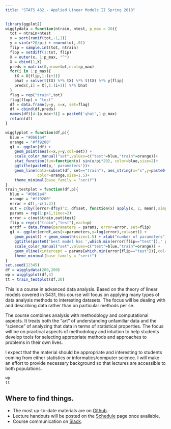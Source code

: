 ```yaml
---
title: "STATS 432 - Applied Linear Models II Spring 2018"
---
```



```r
library(ggplot2)
wigglydata = function(ntrain, ntest, p_max = 20){
  tot = ntrain+ntest
  x = sort(runif(tot,-1,1))
  y = sin(x*20/pi) + rnorm(tot,.01)
  flip = sample.int(tot, ntrain)
  flop = setdiff(1:tot, flip)
  X = outer(x, 1:p_max, "^")
  X = cbind(1,X)
  preds = matrix(0,nrow=tot,ncol=p_max)
  for(i in 1:p_max){
    tX = X[flip,1:(i+1)]
    bhat = solve(t(tX) %*% tX) %*% t(tX) %*% y[flip]
    preds[,i] = X[,1:(i+1)] %*% bhat
  }
  flag = rep("train",tot)
  flag[flop] = "test"
  df = data.frame(y=y, x=x, set=flag)
  df = cbind(df,preds)
  names(df)[4:(p_max+3)] = paste0('yhat',1:p_max)
  return(df)
}

wigglyplot = function(df,p){
  blue = "#0b61a4"
  orange = "#ff9200"
  g1 <- ggplot(df) + 
    geom_point(aes(x=x,y=y,col=set)) +
    scale_color_manual("set",values=c("test"=blue,"train"=orange))+
    stat_function(fun=function(x) sin(x/pi*20), color=blue,size=2)+
    ggtitle(paste0(p,' parameters'))+
    geom_line(data=subset(df, set=="train"), aes_string(x="x",y=paste0("yhat",p)),
              color=orange,size=1.5)+
    theme_minimal(base_family = "serif")
}
train_testplot = function(df,p){
  blue = "#0b61a4"
  orange = "#ff9200"
  error = df[,-c(1:3)]
  out = c(by((error-df$y)^2, df$set, function(x) apply(x, 2, mean),simplify = TRUE))
  params = rep(1:p+1,times=2)
  error = c(out$train,out$test)
  flip = rep(c("train","test"),each=p)
  errdf = data.frame(parameters = params, error=error, set=flip)
  g1 <- ggplot(errdf,aes(x=parameters,y=log(error),col=set)) + 
    geom_point() + geom_smooth(size=1.5) + xlab("number of parameters") +
    ggtitle(paste0('best model has ',which.min(error[flip=="test"]),' parameters'))+
    scale_color_manual("set",values=c("test"=blue,"train"=orange)) +
    geom_vline(xintercept = params[which.min(error[flip=="test"])],col=blue)+
    theme_minimal(base_family = "serif")
}
set.seed(12345)
df = wigglydata(200,200)
wp = wigglyplot(df,4)
tt = train_testplot(df,20)
```



This is a course in advanced data analysis. Based on the theory of linear models covered in S431, this course will focus on applying many types of data analysis methods to interesting datasets. The focus will be dealing with and describing data rather than on particular methods per se.

The course combines analysis with methodology and computational aspects. It treats both the "art" of understanding unfamiliar data and the "science" of analyzing that data in terms of statistical properties. The focus will be on practical aspects of methodology and intuition to help students develop tools for selecting appropriate methods and approaches to problems in their own lives.

I expect that the material should be appropriate and interesting to students coming from either statistics or informatics/computer science. I will make an effort to provide necessary background so that lectures are accessible to both populations.


```r
wp
tt
```

## Where to find things.


* The most up-to-date materials are on [Github](https://github.com/stats-432sp2018).
* Lecture handouts will be posted on the [Schedule](schedule.html) page once available. 
* Course communication on [Slack](http://stats-432sp2018.slack.com).